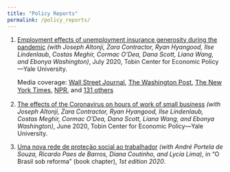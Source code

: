 ```yaml
---
title: "Policy Reports"
permalink: /policy_reports/
---
```


<style>
  details{
    padding: 7pt;
  }
details[open]{
    background: #eeeeee;
}
</style>

<ol>
<li><a href="https://tobin.yale.edu/sites/default/files/files/C-19%20Articles/CARES-UI_identification_vF(1).pdf" target="_blank">Employment effects of unemployment insurance generosity during the pandemic</a> <i>(with Joseph Altonji, Zara Contractor, Ryan Hyangood, Ilse Lindenlaub, Costas Meghir, Cormac O'Dea, Dana Scott, Liana Wang, and Ebonya Washington)</i>, July 2020, Tobin Center for Economic Policy&mdash;Yale University.
<p style="font-size:11pt"> Media coverage: <a href="https://www.wsj.com/articles/federal-government-sent-workers-nearly-250-billion-in-600-a-week-jobless-aid-11597091188" target="_blank">Wall Street Journal</a>, <a href="https://www.wsj.com/articles/federal-government-sent-workers-nearly-250-billion-in-600-a-week-jobless-aid-11597091188" target="_blank">The Washington Post</a>, <a href="https://www.nytimes.com/2020/08/03/opinion/republicans-unemployed-coronavirus.html" target="_blank">The New York Times</a>, <a href="https://www.npr.org/transcripts/897836643" target="_blank">NPR</a>, and <a href="https://lucasfinamor.github.io/files/TobinCenter_UI_MediaCoverage.xlsx" target="_blank">131 others</a>
</p>
</li>
<p> </p>

<li><a href="https://tobin.yale.edu/sites/default/files/covid-19%20response/Tobin%20Center%20Report%20on%20Employment%20and%20Hours%20in%20Small%20Businesses%20Report%20final.pdf" target="_blank">The effects of the Coronavirus on hours of work of small business</a> <i>(with Joseph Altonji, Zara Contractor, Ryan Hyangood, Ilse Lindenlaub, Costas Meghir, Cormac O'Dea, Dana Scott, Liana Wang, and Ebonya Washington)</i>, June 2020, Tobin Center for Economic Policy&mdash;Yale University.
</li>

<p> </p>
<li><a href="https://www.google.com/books/edition/O_Brasil_sob_reforma/f1_RDwAAQBAJ?hl=en&gbpv=1&dq=O+Brasil+sob+reforma&printsec=frontcover" target="_blank">Uma nova rede de proteção social ao trabalhador</a> <i>(with André Portela de Souza, Ricardo Paes de Barros, Diana Coutinho, and Lycia Lima)</i>, in "O Brasil sob reforma" (book chapter), <i>1st edition 2020</i>. 
</li>

</ol>